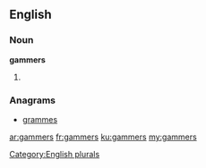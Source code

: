 ==English==

===Noun===
'''gammers'''

# {{plural of|gammer}}

===Anagrams===
* [[grammes#English|grammes]]

[[Category:English plurals]]

[[ar:gammers]]
[[fr:gammers]]
[[ku:gammers]]
[[my:gammers]]